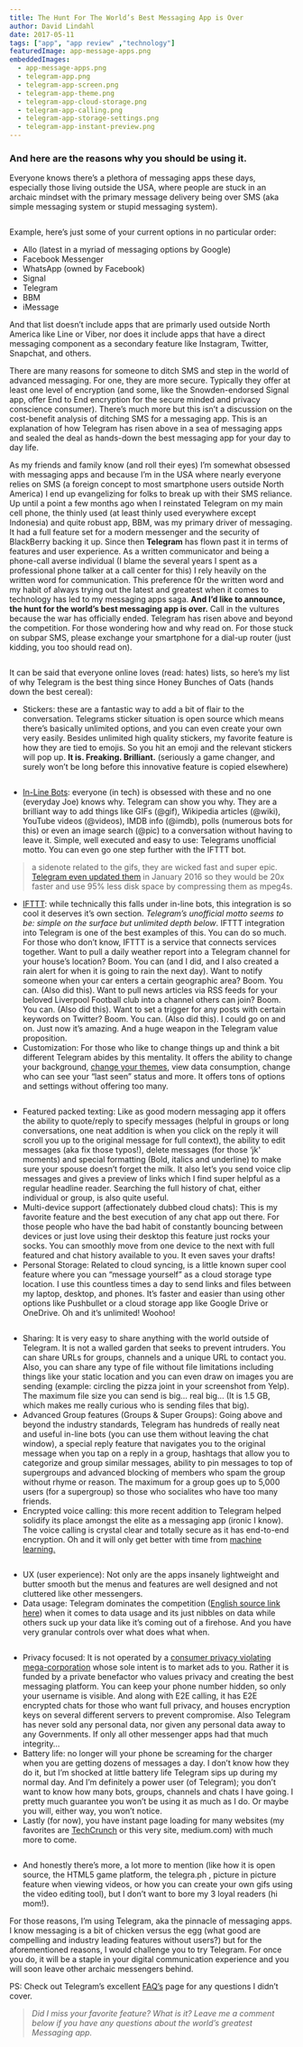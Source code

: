 ```yaml
---
title: The Hunt For The World’s Best Messaging App is Over
author: David Lindahl
date: 2017-05-11
tags: ["app", "app review" ,"technology"]
featuredImage: app-message-apps.png
embeddedImages:
  - app-message-apps.png
  - telegram-app.png
  - telegram-app-screen.png
  - telegram-app-theme.png
  - telegram-app-cloud-storage.png
  - telegram-app-calling.png
  - telegram-app-storage-settings.png
  - telegram-app-instant-preview.png
---
```


### And here are the reasons why you should be using it.

Everyone knows there’s a plethora of messaging apps these days, especially those living outside the USA, where people are stuck in an archaic mindset with the primary message delivery being over SMS (aka simple messaging system or stupid messaging system).

<Img fluid={props.embedded.image1.fluid} />

Example, here’s just some of your current options in no particular order:

*   Allo (latest in a myriad of messaging options by Google)
*   Facebook Messenger
*   WhatsApp (owned by Facebook)
*   Signal
*   Telegram
*   BBM
*   iMessage

And that list doesn’t include apps that are primarly used outside North America like Line or Viber, nor does it include apps that have a direct messaging component as a secondary feature like Instagram, Twitter, Snapchat, and others.

There are many reasons for someone to ditch SMS and step in the world of advanced messaging. For one, they are more secure. Typically they offer at least one level of encryption (and some, like the Snowden-endorsed Signal app, offer End to End encryption for the secure minded and privacy conscience consumer). There’s much more but this isn’t a discussion on the cost-benefit analysis of ditching SMS for a messaging app. This is an explanation of how Telegram has risen above in a sea of messaging apps and sealed the deal as hands-down the best messaging app for your day to day life.

As my friends and family know (and roll their eyes) I’m somewhat obsessed with messaging apps and because I’m in the USA where nearly everyone relies on SMS (a foreign concept to most smartphone users outside North America) I end up evangelizing for folks to break up with their SMS reliance. Up until a point a few months ago when I reinstated Telegram on my main cell phone, the thinly used (at least thinly used everywhere except Indonesia) and quite robust app, BBM, was my primary driver of messaging. It had a full feature set for a modern messenger and the security of BlackBerry backing it up. Since then **Telegram** has flown past it in terms of features and user experience. As a written communicator and being a phone-call averse individual (I blame the several years I spent as a professional phone talker at a call center for this) I rely heavily on the written word for communication. This preference f0r the written word and my habit of always trying out the latest and greatest when it comes to technology has led to my messaging apps saga. **And I’d like to announce, the hunt for the world’s best messaging app is over.** Call in the vultures because the war has officially ended. Telegram has risen above and beyond the competition. For those wondering how and why read on. For those stuck on subpar SMS, please exchange your smartphone for a dial-up router (just kidding, you too should read on).

<Img fluid={props.embedded.image2.fluid} />

It can be said that everyone online loves (read: hates) lists, so here’s my list of why Telegram is the best thing since Honey Bunches of Oats (hands down the best cereal):

*   Stickers: these are a fantastic way to add a bit of flair to the conversation. Telegrams sticker situation is open source which means there’s basically unlimited options, and you can even create your own very easily. Besides unlimited high quality stickers, my favorite feature is how they are tied to emojis. So you hit an emoji and the relevant stickers will pop up. **It is. Freaking. Brilliant.** (seriously a game changer, and surely won’t be long before this innovative feature is copied elsewhere)

<Img fluid={props.embedded.image3.fluid} />


*   [In-Line Bots](https://telegram.org/blog/inline-bots): everyone (in tech) is obsessed with these and no one (everyday Joe) knows why. Telegram can show you why. They are a brilliant way to add things like GIFs (@gif), Wikipedia articles (@wiki), YouTube videos (@videos), IMDB info (@imdb), polls (numerous bots for this) or even an image search (@pic) to a conversation without having to leave it. Simple, well executed and easy to use: Telegrams unofficial motto. You can even go one step further with the IFTTT bot.

> a sidenote related to the gifs, they are wicked fast and super epic. [Telegram even updated them](https://telegram.org/blog/gif-revolution) in January 2016 so they would be 20x faster and use 95% less disk space by compressing them as mpeg4s.

*   [IFTTT](https://www.telegram.org/blog/pin-and-ifttt): while technically this falls under in-line bots, this integration is so cool it deserves it’s own section. _Telegram’s unofficial motto seems to be: simple on the surface but unlimited depth below_. IFTTT integration into Telegram is one of the best examples of this. You can do so much. For those who don’t know, IFTTT is a service that connects services together. Want to pull a daily weather report into a Telegram channel for your house’s location? Boom. You can (and I did, and I also created a rain alert for when it is going to rain the next day). Want to notify someone when your car enters a certain geographic area? Boom. You can. (Also did this). Want to pull news articles via RSS feeds for your beloved Liverpool Football club into a channel others can join? Boom. You can. (Also did this). Want to set a trigger for any posts with certain keywords on Twitter? Boom. You can. (Also did this). I could go on and on. Just now it’s amazing. And a huge weapon in the Telegram value proposition.
*   Customization: For those who like to change things up and think a bit different Telegram abides by this mentality. It offers the ability to change your background, [change your themes](https://www.telegram.org/blog/android-themes), view data consumption, change who can see your “last seen” status and more. It offers tons of options and settings without offering too many.

<Img fluid={props.embedded.image4.fluid} />


*   Featured packed texting: Like as good modern messaging app it offers the ability to quote/reply to specify messages (helpful in groups or long conversations, one neat addition is when you click on the reply it will scroll you up to the original message for full context), the ability to edit messages (aka fix those typos!), delete messages (for those ‘jk' moments) and special formatting (Bold, italics and underline) to make sure your spouse doesn’t forget the milk. It also let’s you send voice clip messages and gives a preview of links which I find super helpful as a regular headline reader. Searching the full history of chat, either individual or group, is also quite useful.
*   Multi-device support (affectionately dubbed cloud chats): This is my favorite feature and the best execution of any chat app out there. For those people who have the bad habit of constantly bouncing between devices or just love using their desktop this feature just rocks your socks. You can smoothly move from one device to the next with full featured and chat history available to you. It even saves your drafts!
*   Personal Storage: Related to cloud syncing, is a little known super cool feature where you can “message yourself” as a cloud storage type location. I use this countless times a day to send links and files between my laptop, desktop, and phones. It’s faster and easier than using other options like Pushbullet or a cloud storage app like Google Drive or OneDrive. Oh and it’s unlimited! Woohoo!

<Img fluid={props.embedded.image5.fluid} />

*   Sharing: It is very easy to share anything with the world outside of Telegram. It is not a walled garden that seeks to prevent intruders. You can share URLs for groups, channels and a unique URL to contact you. Also, you can share any type of file without file limitations including things like your static location and you can even draw on images you are sending (example: circling the pizza joint in your screenshot from Yelp). The maximum file size you can send is big… real big… (It is 1.5 GB, which makes me really curious who is sending files that big).
*   Advanced Group features (Groups & Super Groups): Going above and beyond the industry standards, Telegram has hundreds of really neat and useful in-line bots (you can use them without leaving the chat window), a special reply feature that navigates you to the original message when you tap on a reply in a group, hashtags that allow you to categorize and group similar messages, ability to pin messages to top of supergroups and advanced blocking of members who spam the group without rhyme or reason. The maximum for a group goes up to 5,000 users (for a supergroup) so those who socialites who have too many friends.
*   Encrypted voice calling: this more recent addition to Telegram helped solidify its place amongst the elite as a messaging app (ironic I know). The voice calling is crystal clear and totally secure as it has end-to-end encryption. Oh and it will only get better with time from [machine learning.](https://www.telegram.org/blog/calls)

<Img fluid={props.embedded.image6.fluid} />

*   UX (user experience): Not only are the apps insanely lightweight and butter smooth but the menus and features are well designed and not cluttered like other messengers.
*   Data usage: Telegram dominates the competition ([English source link here](http://telegramgeeks.com/2017/05/telegram-consume-less-data-competitors/)) when it comes to data usage and its just nibbles on data while others suck up your data like it’s coming out of a firehose. And you have very granular controls over what does what when.

<Img fluid={props.embedded.image7.fluid} />

*   Privacy focused: It is not operated by a [consumer privacy violating mega-corporation](http://telegra.ph/whatsapp-backdoor-01-16) whose sole intent is to market ads to you. Rather it is funded by a private benefactor who values privacy and creating the best messaging platform. You can keep your phone number hidden, so only your username is visible. And along with E2E calling, it has E2E encrypted chats for those who want full privacy, and houses encryption keys on several different servers to prevent compromise. Also Telegram has never sold any personal data, nor given any personal data away to any Governments. If only all other messenger apps had that much integrity…
*   Battery life: no longer will your phone be screaming for the charger when you are getting dozens of messages a day. I don’t know how they do it, but I’m shocked at little battery life Telegram sips up during my normal day. And I’m definitely a power user (of Telegram); you don’t want to know how many bots, groups, channels and chats I have going. I pretty much guarantee you won’t be using it as much as I do. Or maybe you will, either way, you won’t notice.
*   Lastly (for now), you have instant page loading for many websites (my favorites are [TechCrunch](http://www.techcrunch.com) or this very site, medium.com) with much more to come.

<Img fluid={props.embedded.image8.fluid} />

*   And honestly there’s more, a lot more to mention (like how it is open source, the HTML5 game platform, the telegra.ph , picture in picture feature when viewing videos, or how you can create your own gifs using the video editing tool), but I don’t want to bore my 3 loyal readers (hi mom!).

For those reasons, I’m using Telegram, aka the pinnacle of messaging apps. I know messaging is a bit of chicken versus the egg (what good are compelling and industry leading features without users?) but for the aforementioned reasons, I would challenge you to try Telegram. For once you do, it will be a staple in your digital communication experience and you will soon leave other archaic messengers behind.

PS: Check out Telegram’s excellent [FAQ’s](https://telegram.org/faq) page for any questions I didn’t cover.

> _Did I miss your favorite feature? What is it? Leave me a comment below if you have any questions about the world’s greatest Messaging app._